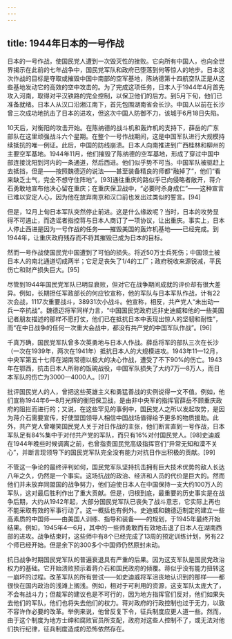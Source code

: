 ```yaml
---
---
---
```

title: 1944年日本的一号作战
---



日本的一号作战，使国民党人遭到一次毁灭性的挫败。它向所有中国人，也向全世界揭示在此前的七年战争中，国民党军队和政府已堕落到何等惊人的地步。日本这次作战的目标是夺取或摧毁中国中南部的空军基地，陈纳德第十四航空队正是从这些基地发动它的高效的空中攻击的。为了完成这项任务，日本人于1944年4月首先攻入河南，取得对平汉铁路的完全控制，以保卫他们的后方。到5月下旬，他们已准备就绪。日本人从汉口沿湘江南下，首先包围湖南省会长沙。中国人以前在长沙曾三次成功地抗击了日本的进攻，但这次中国人防御不力，该城于6月18日失陷。

10天后，对衡阳的攻击开始。在陈纳德的战斗机和轰炸机的支持下，薛岳的广东部队在这里顽强战斗六个星期。在整个一号作战期间，这是中国军队进行大规模持续抵抗的唯一例证。此后，中国的防线崩溃。日本人向南推进到广西桂林和柳州的主要空军基地。1944年11月，他们摧毁了陈纳德的空军基地，形成了穿过中国中部连接沈阳到河内的一条通道，然后西进。他们似乎势不可当。中国军队被驱赶上去抵挡，但是——按照魏德迈的说法——甚至装备精良的师都“融掉了”，他们“看来缺乏士气，完全不想守住阵地”。[93]通往重庆的路似乎已向侵略者敞开，蒋介石勇敢地宣布他决心留在重庆；在重庆保卫战中，“必要时杀身成仁”——这种宣言已难以安定人心，因为他在放弃南京和汉口前也发出过类似的誓言。[94]

但是，12月上旬日本军队突然停止前进。这是什么缘故呢？当时，日本的攻势显得不可遏止，而造谣者指控蒋与日本人商订了一项协议，让出重庆。事实上，日本人停止西进是因为一号作战的任务——摧毁美国的轰炸机基地——已经完成。到1944年，让重庆政府残存而不将其摧毁已成为日本的目标。

然而一号作战使国民党中国遭到了可怕的损失。将近50万士兵死伤；中国领土被日本人的南北通道切成两半；它足足丧失了1/4的工厂；政府税收来源锐减，平民伤亡和财产损失巨大。[95]

尽管到1944年国民党军队已明显衰败，但对它在战争期间成就的评价却有很大差异。例如，长期担任军政部长的何应钦宣称，他的军队与日本军队作战，计有22次会战，1117次重要战斗，38931次小战斗。他宣称，相反，共产党人“未出动一兵一卒抗战”。魏德迈将军同样力言，“中国国民党政府远非史迪威和他的一些美国记者朋友描述的那样不愿打仗，他们已在抵抗日本中表现出惊人的坚韧和耐性”，而“在中日战争的任何一次重大会战中，都没有共产党的中国军队作战”。[96]

千真万确，国民党军队曾多次英勇地与日本人作战。薛岳将军的部队三次在长沙（一次在1939年，两次在1941年）抵抗日本人的大规模进攻。1943年11—12月，中央军第五十七师在湖南常德以极大的决心作战，遭受了不下90%的伤亡。1943年在鄂西，抗击日本人所称的饭碗战役，中国军队损失了大约7万—8万人，而日本军队的伤亡为3000—4000人。[97]

批评国民党人的人，曾把这些英雄主义和勇猛善战的实例说得一文不值。例如，他们宣称1944年6—8月光辉的衡阳保卫战，是由非中央军的指挥官薛岳不顾重庆政府的阻拦而进行的；又说，在这些罕见的事例中，国民党人之所以发起攻势，是因为蒋介石需要宣传，好使盟国领导人相信中国战场值得给予更多的物质援助。此外，共产党人曾嘲笑国民党人关于对日作战的主张，他们断言直到一号作战，日本军队足有84%集中于对付共产党的军队，而只有16%对付国民党人。[98]史迪威在1944年晚些时候调离之前，也曾指责国民党高级指挥官们“异常无知和漠不关心”，并断言现领导下的国民党军队完全没有能力对抗日作出积极的贡献。[99]

不管这一争论的最终评判如何，国民党军队坚持抗击拥有巨大技术优势的敌人长达八年之久，仍然是一个事实。这场抗战的政治、经济和人员的代价是巨大的。然而他们并未放弃同盟国的战争努力，他们迫使日本人在中国保持一支大约100万人的军队，这对最后胜利作出了重大贡献。但是，归根到底，最重要的历史事实是在战争后期，大约从1942年起，大部分国民党军队已丧失了战斗意志，它实际上再也不能采取有效的军事行动了。这一概括也有例外。史迪威和魏德迈制定的建立一些高素质的中国师——由美国人训练、指导和装备——的规划，于1945年最终开始结果。例如，1945年4—6月，其中的一些师勇敢而有效地击退了日本人在湖南西部的进攻。战争结束时，这些师中有8个已经完成了13周的预定训练计划，另有22个师已经开始。但是余下的300多个中国师仍然原封未动。

抗日战争时期国民党军队的普遍衰退具有严重的后果。因为这支军队是国民党政治权力的基础。它开始溃败预示着蒋介石和国民政府的倾覆。蒋似乎没有能力扭转这一崩坏的过程。改革军队的所有尝试——如史迪威将军沮丧地认识到的那样——都很快在国内政治的浅滩上搁浅。例如，相对于可利用的资源，这支军队太庞大了，不会有战斗力；但裁军的建议也是不可行的，因为地方指挥官们反对，他们如果失去他们的军队，他们也将失去他们的权力。蒋对政府的行政控制也过于无力，以致不容许作必要的改革。举例来说，他曾反复下令，征兵制度应更人道一些。然而，由于这个制度为地方士绅和腐败官员所支配，政府对这些人控制不了，或无法对他们执行纪律，征兵制度造成的恐怖依然存在。